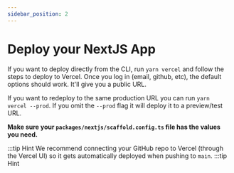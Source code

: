 ```yaml
---
sidebar_position: 2
---
```


# Deploy your NextJS App

If you want to deploy directly from the CLI, run `yarn vercel` and follow the steps to deploy to Vercel. Once you log in (email, github, etc), the default options should work. It'll give you a public URL.

If you want to redeploy to the same production URL you can run `yarn vercel --prod`. If you omit the `--prod` flag it will deploy it to a preview/test URL.

**Make sure your `packages/nextjs/scaffold.config.ts` file has the values you need.**

:::tip Hint
We recommend connecting your GitHub repo to Vercel (through the Vercel UI) so it gets automatically deployed when pushing to `main`.
:::tip Hint